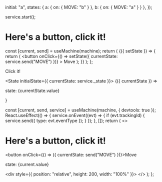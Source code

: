 
  initial: "a",
  states: { a: { on: { MOVE: "b" } }, b: { on: { MOVE: "a" } } },
});

service.start();

# Here's a button, click it!

  const [current, send] = useMachine(machine);
  return (
    <Observe>
      {({ setState }) => {
        return (
          <button
            onClick={() => setState({ currentState: service.send("MOVE") })}
          >
            Move
          </button>
        );
      }}
    </Observe>
  );
};

Click it! <MyDynamicButton service={service} />

<State initialState={{ currentState: service._state }}>
  <Observe>{({ currentState }) => <p>state: {currentState.value}</p>}</Observe>
</State>

  const [current, send, service] = useMachine(machine, { devtools: true });
  React.useEffect(() => {
    service.onEvent((evt) => {
      if (evt.trackingId) {
        service.send({ type: evt.eventType });
      }
    });
  }, []);
  return (
    <>
      <h1>Here's a button, click it!</h1>
      <button onClick={() => ({ currentState: send("MOVE") })}>Move</button>
      <p>state: {current.value}</p>
      <div style={{ position: "relative", height: 200, width: "100%" }}>
        <MachineViz machine={machine} state={service.state} />
      </div>
    </>
  );
};

<TTT />
